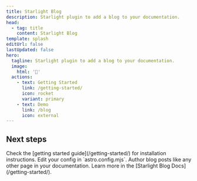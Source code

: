 ```yaml
---
title: Starlight Blog
description: Starlight plugin to add a blog to your documentation.
head:
  - tag: title
    content: Starlight Blog
template: splash
editUrl: false
lastUpdated: false
hero:
  tagline: Starlight plugin to add a blog to your documentation.
  image:
    html: '📰'
  actions:
    - text: Getting Started
      link: /getting-started/
      icon: rocket
      variant: primary
    - text: Demo
      link: /blog
      icon: external
---
```



## Next steps

<CardGrid stagger>
  <Card title="Install the plugin" icon="puzzle">
    Check the [getting started guide](/getting-started/) for installation instructions.
  </Card>
  <Card title="Configure the plugin" icon="setting">
    Edit your config in `astro.config.mjs`.
  </Card>
  <Card title="Write blog posts" icon="rocket">
    Author blog posts like any other page in your documentation.
  </Card>
  <Card title="Read the docs" icon="open-book">
    Learn more in the [Starlight Blog Docs](/getting-started/).
  </Card>
</CardGrid>
